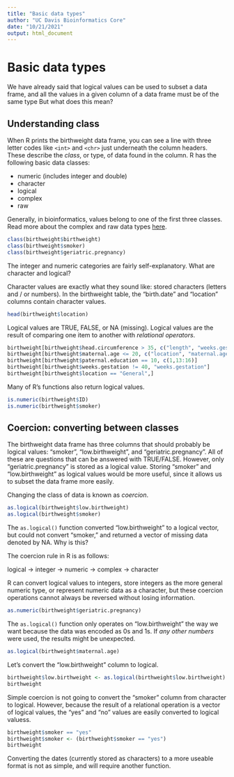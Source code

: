 ```yaml
---
title: "Basic data types"
author: "UC Davis Bioinformatics Core"
date: "10/21/2021"
output: html_document
---
```


# Basic data types

We have already said that logical values can be used to subset a data frame, and all the values in a given column of a data frame must be of the same type But what does this mean?

## Understanding class

When R prints the birthweight data frame, you can see a line with three letter codes like `<int>` and `<chr>` just underneath the column headers. These describe the *class*, or type, of data found in the column. R has the following basic data classes:

-   numeric (includes integer and double)
-   character
-   logical
-   complex
-   raw

Generally, in bioinformatics, values belong to one of the first three classes. Read more about the complex and raw data types [here](https://r-coder.com/data-types-r/).

```r
class(birthweight$birthweight)
class(birthweight$smoker)
class(birthweight$geriatric.pregnancy)
```

The integer and numeric categories are fairly self-explanatory. What are character and logical?

Character values are exactly what they sound like: stored characters (letters and / or numbers). In the birthweight table, the "birth.date" and "location" columns contain character values.

```r
head(birthweight$location)
```

Logical values are TRUE, FALSE, or NA (missing). Logical values are the result of comparing one item to another with *relational operators*.

```r
birthweight[birthweight$head.circumference > 35, c("length", "weeks.gestation", "maternal.height", "paternal.height")]
birthweight[birthweight$maternal.age <= 20, c("location", "maternal.age", "paternal.age")]
birthweight[birthweight$paternal.education == 10, c(1,13:16)]
birthweight[birthweight$weeks.gestation != 40, "weeks.gestation"]
birthweight[birthweight$location == "General",]
```

Many of R's functions also return logical values.

```r
is.numeric(birthweight$ID)
is.numeric(birthweight$smoker)
```

## Coercion: converting between classes

The birthweight data frame has three columns that should probably be logical values: "smoker", "low.birthweight", and "geriatric.pregnancy". All of these are questions that can be answered with TRUE/FALSE. However, only "geriatric.pregnancy" is stored as a logical value. Storing "smoker" and "low.birthweight" as logical values would be more useful, since it allows us to subset the data frame more easily.

Changing the class of data is known as *coercion*.

```r
as.logical(birthweight$low.birthweight)
as.logical(birthweight$smoker)
```

The `as.logical()` function converted "low.birthweight" to a logical vector, but could not convert "smoker," and returned a vector of missing data denoted by NA. Why is this?

The coercion rule in R is as follows:

logical -\> integer -\> numeric -\> complex -\> character

R can convert logical values to integers, store integers as the more general numeric type, or represent numeric data as a character, but these coercion operations cannot always be reversed without losing information.

```r
as.numeric(birthweight$geriatric.pregnancy)
```

The `as.logical()` function only operates on "low.birthweight" the way we want because the data was encoded as 0s and 1s. If *any other numbers* were used, the results might be unexpected.

```r
as.logical(birthweight$maternal.age)
```

Let's convert the "low.birthweight" column to logical.

```r
birthweight$low.birthweight <- as.logical(birthweight$low.birthweight)
birthweight
```

Simple coercion is not going to convert the "smoker" column from character to logical. However, because the result of a relational operation is a vector of logical values, the "yes" and "no" values are easily converted to logical valuess.

```r
birthweight$smoker == "yes"
birthweight$smoker <- (birthweight$smoker == "yes")
birthweight
```

Converting the dates (currently stored as characters) to a more useable format is not as simple, and will require another function.
